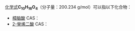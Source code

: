 {{DISPLAYTITLE:C<sub>10</sub>H<sub>16</sub>O<sub>4</sub>}}{{MolFormDisambigNav|C=10|H=16|O=4}}
[[化学式|化学式]]'''C<sub>10</sub>H<sub>16</sub>O<sub>4</sub>'''（分子量：200.234 g/mol）可以指以下化合物：
* [[樟脑酸|樟脑酸]] CAS：{{CAS|560-09-8}}
* [[2-癸烯二酸|2-癸烯二酸]] CAS：{{CAS|37443-67-7}}

{{Isomerdab}}